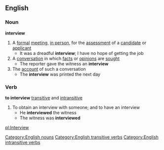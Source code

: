 ==English==
===Noun===
'''interview'''
#A [[formal]] [[meeting]], [[in person]], for the [[assessment]] of a [[candidate]] or [[applicant]]
#* It was a dreadful '''interview'''; I have no hope of getting the job
#A [[conversation]] in which [[fact]]s or [[opinion]]s are [[sought]]
#* The reporter gave the witness an '''interview'''
#The [[account]] of such a conversation
#* The '''interview''' was printed the next day
===Verb===
'''to interview''' [[transitive]] and [[intransitive]]
#To obtain an interview with someone; and to have an interview
#* He '''interviewed''' the witness
#* The witness was '''interviewed'''
[[Category:English nouns]]
[[Category:English transitive verbs]]
[[Category:English intransitive verbs]]

[[pl:Interview]]